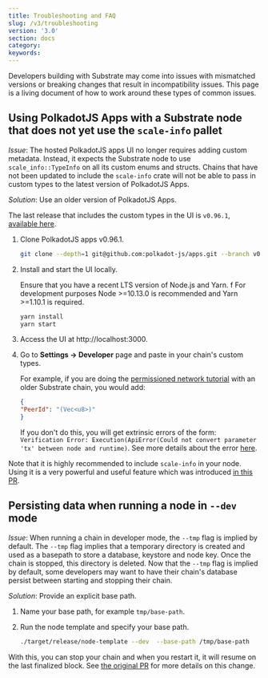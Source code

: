 ```yaml
---
title: Troubleshooting and FAQ
slug: /v3/troubleshooting
version: '3.0'
section: docs
category: 
keywords:
---
```


Developers building with Substrate may come into issues with mismatched versions or breaking changes that result in incompatibility issues.
This page is a living document of how to work around these types of common issues.

## Using PolkadotJS Apps with a Substrate node that does not yet use the `scale-info` pallet 

*Issue*: The hosted PolkadotJS apps UI no longer requires adding custom metadata.
Instead, it expects the Substrate node to use `scale_info::TypeInfo` on all its custom enums and structs.
Chains that have not been updated to include the `scale-info` crate will not be able to pass in custom types to the latest version of PolkadotJS Apps.

*Solution*: Use an older version of PolkadotJS Apps.

The last release that includes the custom types in the UI is `v0.96.1`, [available here](https://github.com/polkadot-js/apps/releases/tag/v0.96.1).

1. Clone PolkadotJS apps v0.96.1. 

    ```bash
    git clone --depth=1 git@github.com:polkadot-js/apps.git --branch v0.96.1
    ```

1. Install and start the UI locally.
    
    Ensure that you have a recent LTS version of Node.js and Yarn. f
    For development purposes Node >=10.13.0 is recommended and Yarn >=1.10.1 is required.

    ```bash
    yarn install 
    yarn start
    ```

1. Access the UI at http://localhost:3000.
 
1. Go to **Settings -> Developer** page and paste in your chain's custom types. 

    For example, if you are doing the [permissioned network tutorial](/tutorials/v3/permissioned-network/) with an older Substrate chain, you would add:

    ```json
    {
    "PeerId": "(Vec<u8>)"
    }
    ```

    If you don't do this, you will get extrinsic errors of the form: `Verification Error: Execution(ApiError(Could not convert parameter 'tx' between node and runtime)`.
    See more details about the error [here](https://polkadot.js.org/docs/api/FAQ#the-node-returns-a-could-not-convert-error-on-send).

Note that it is highly recommended to include `scale-info` in your node.
Using it is a very powerful and useful feature which was introduced [in this PR](https://github.com/paritytech/substrate/pull/8615).

## Persisting data when running a node in `--dev` mode

*Issue*: When running a chain in developer mode, the `--tmp` flag is implied by default.
The `--tmp` flag implies that a temporary directory is created and used as a basepath to store a database, keystore and node key. 
Once the chain is stopped, this directory is deleted.
Now that the `--tmp` flag is implied by default, some developers may want to have their chain's database persist between starting and stopping their chain.

*Solution*: Provide an explicit base path.
1. Name your base path, for example `tmp/base-path`.

1. Run the node template and specify your base path.

    ```bash
    ./target/release/node-template --dev  --base-path /tmp/base-path
    ```

With this, you can stop your chain and when you restart it, it will resume on the last finalized block.
See [the original PR](https://github.com/paritytech/substrate/pull/9938) for more details on this change. 